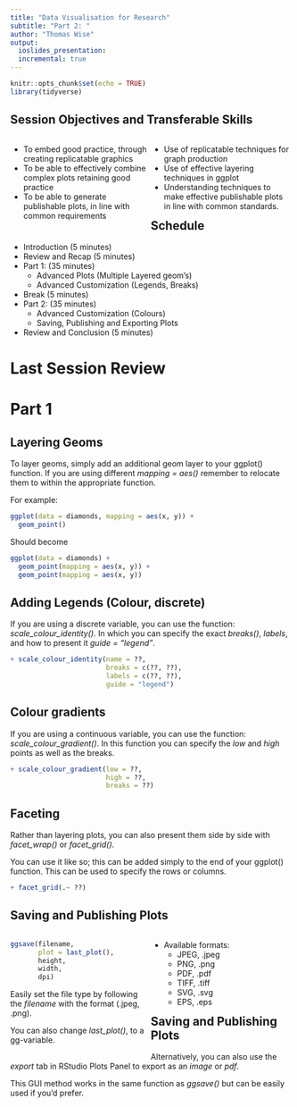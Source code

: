 ```yaml
---
title: "Data Visualisation for Research"
subtitle: "Part 2: "
author: "Thomas Wise"
output: 
  ioslides_presentation:
  incremental: true
---
```


```r
knitr::opts_chunk$set(echo = TRUE)
library(tidyverse)
```

## Session Objectives and Transferable Skills

<div style="float: left; width: 50%;">
- To embed good practice, through creating replicatable graphics
- To be able to effectively combine complex plots retaining good practice
- To be able to generate publishable plots, in line with common requirements 
</div>
<div style="float: right; width: 50%;">
- Use of replicatable techniques for graph production 
- Use of effective layering techniques in ggplot
- Understanding techniques to make effective publishable plots in line with common standards.
</div>

## Schedule 

- Introduction (5 minutes)
- Review and Recap (5 minutes)
- Part 1: (35 minutes)
    - Advanced Plots (Multiple Layered geom's)
    - Advanced Customization (Legends, Breaks)
- Break (5 minutes)
- Part 2: (35 minutes)
    - Advanced Customization (Colours)
    - Saving, Publishing and Exporting Plots
- Review and Conclusion (5 minutes)


# Last Session Review

# Part 1

## Layering Geoms 

To layer geoms, simply add an additional geom layer to your ggplot() function. If you are using different *mapping = aes()* remember to relocate them to within the appropriate function.

For example: 

```r

ggplot(data = diamonds, mapping = aes(x, y)) + 
  geom_point()

```

Should become 

```r

ggplot(data = diamonds) + 
  geom_point(mapping = aes(x, y)) + 
  geom_point(mapping = aes(x, y))

```

## Adding Legends (Colour, discrete)

If you are using a discrete variable, you can use the function: *scale_colour_identity()*. In which you can specify the exact *breaks()*, *labels*, and how to present it *guide = "legend"*. 

```r

+ scale_colour_identity(name = ??,
                        breaks = c(??, ??),
                        labels = c(??, ??),
                        guide = "legend")

```



## Colour gradients 

If you are using a continuous variable, you can use the function: *scale_colour_gradient()*. In this function you can specify the *low* and *high* points as well as the breaks. 

```r

+ scale_colour_gradient(low = ??, 
                        high = ??,
                        breaks = ??)

```

## Faceting

Rather than layering plots, you can also present them side by side with *facet_wrap()* or *facet_grid()*. 

You can use it like so; this can be added simply to the end of your ggplot() function. This can be used to specify the rows or columns. 

```r

+ facet_grid(.~ ??)

```

## Saving and Publishing Plots 

<div style="float: left; width: 50%;">

```r

ggsave(filename,
       plot = last_plot(),
       height, 
       width, 
       dpi)

```

Easily set the file type by following the *filename* with the format (.jpeg, .png). 

You can also change *last_plot()*, to a gg-variable.

</div>
<div style="float: right; width: 50%;">

- Available formats:
  - JPEG, .jpeg 
  - PNG, .png
  - PDF, .pdf 
  - TIFF, .tiff
  - SVG, .svg
  - EPS, .eps

</div>

## Saving and Publishing Plots 

Alternatively, you can also use the *export* tab in RStudio Plots Panel to export as an *image* or *pdf*. 

This GUI method works in the same function as *ggsave()* but can be easily used if you'd prefer. 

